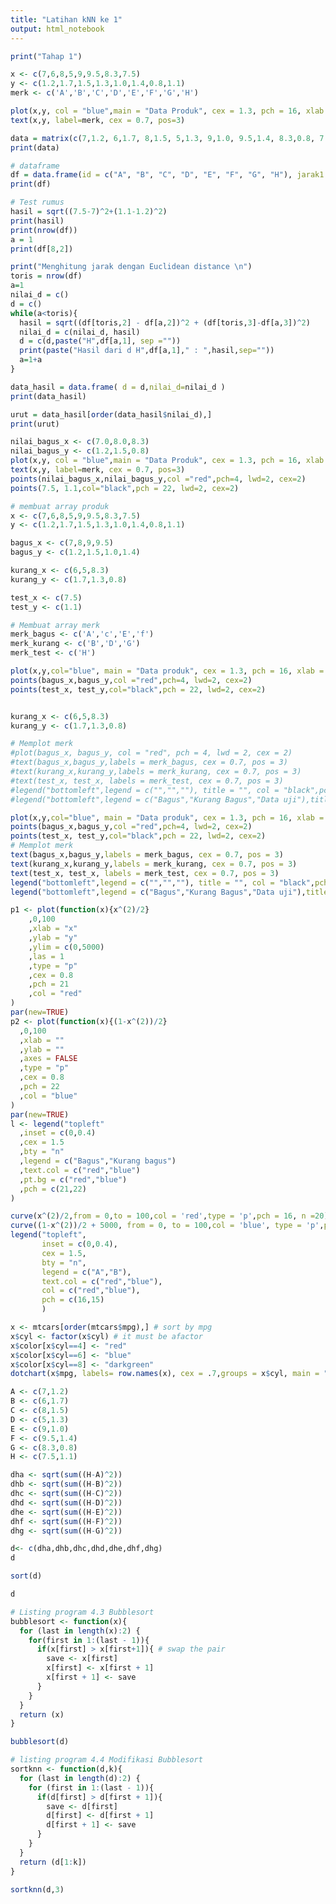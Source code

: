 ```yaml
---
title: "Latihan kNN ke 1"
output: html_notebook
---
```


```r
print("Tahap 1")
```
```r
x <- c(7,6,8,5,9,9.5,8.3,7.5)
y <- c(1.2,1.7,1.5,1.3,1.0,1.4,0.8,1.1)
merk <- c('A','B','C','D','E','F','G','H')

plot(x,y, col = "blue",main = "Data Produk", cex = 1.3, pch = 16, xlab = 'keasaman', ylab = "keleturan")
text(x,y, label=merk, cex = 0.7, pos=3)
```
```r
data = matrix(c(7,1.2, 6,1.7, 8,1.5, 5,1.3, 9,1.0, 9.5,1.4, 8.3,0.8, 7.5, 1.1),8,2,TRUE)
print(data)
```
```r
# dataframe
df = data.frame(id = c("A", "B", "C", "D", "E", "F", "G", "H"), jarak1 = c(7, 6, 8, 5, 9, 9.5, 8.3, 7.5), jarak2 = c(1.2, 1.7, 1.5, 1.3, 1.0, 1.4, 0.8, 1.1))
print(df)
```
```r
# Test rumus
hasil = sqrt((7.5-7)^2+(1.1-1.2)^2)
print(hasil)
print(nrow(df))
a = 1
print(df[8,2])
```
```r
print("Menghitung jarak dengan Euclidean distance \n")
toris = nrow(df)
a=1
nilai_d = c()
d = c()
while(a<toris){
  hasil = sqrt((df[toris,2] - df[a,2])^2 + (df[toris,3]-df[a,3])^2)
  nilai_d = c(nilai_d, hasil)
  d = c(d,paste("H",df[a,1], sep =""))
  print(paste("Hasil dari d H",df[a,1]," : ",hasil,sep=""))
  a=1+a
}
```
```r
data_hasil = data.frame( d = d,nilai_d=nilai_d )
print(data_hasil)
```
```r
urut = data_hasil[order(data_hasil$nilai_d),]
print(urut)
```
```r
nilai_bagus_x <- c(7.0,8.0,8.3)
nilai_bagus_y <- c(1.2,1.5,0.8)
plot(x,y, col = "blue",main = "Data Produk", cex = 1.3, pch = 16, xlab = 'keasaman', ylab = "keleturan")
text(x,y, label=merk, cex = 0.7, pos=3)
points(nilai_bagus_x,nilai_bagus_y,col ="red",pch=4, lwd=2, cex=2)
points(7.5, 1.1,col="black",pch = 22, lwd=2, cex=2)
```

```r
# membuat array produk
x <- c(7,6,8,5,9,9.5,8.3,7.5)
y <- c(1.2,1.7,1.5,1.3,1.0,1.4,0.8,1.1)

bagus_x <- c(7,8,9,9.5)
bagus_y <- c(1.2,1.5,1.0,1.4)

kurang_x <- c(6,5,8.3)
kurang_y <- c(1.7,1.3,0.8)

test_x <- c(7.5)
test_y <- c(1.1)
```

```r
# Membuat array merk
merk_bagus <- c('A','c','E','f')
merk_kurang <- c('B','D','G')
merk_test <- c('H')
```

```r
plot(x,y,col="blue", main = "Data produk", cex = 1.3, pch = 16, xlab = "keasama", ylab = "kelenturan")
points(bagus_x,bagus_y,col ="red",pch=4, lwd=2, cex=2)
points(test_x, test_y,col="black",pch = 22, lwd=2, cex=2)
```
```r
```
```r
kurang_x <- c(6,5,8.3)
kurang_y <- c(1.7,1.3,0.8)
```

```r
# Memplot merk
#plot(bagus_x, bagus_y, col = "red", pch = 4, lwd = 2, cex = 2)
#text(bagus_x,bagus_y,labels = merk_bagus, cex = 0.7, pos = 3)
#text(kurang_x,kurang_y,labels = merk_kurang, cex = 0.7, pos = 3)
#text(test_x, test_x, labels = merk_test, cex = 0.7, pos = 3)
#legend("bottomleft",legend = c("","",""), title = "", col = "black",pch = c(19,19,19), bty = "n",pt.cex = 1,cex = 1.2, text.col = "black", horiz = F, inset = c(0.1,0.1))
#legend("bottomleft",legend = c("Bagus","Kurang Bagus","Data uji"),title = "Keterangan :",col = "black", pch = #c(4,20,22),bty = "n", pt.cex = 1.7, cex = 1.2, text.col = "black",horiz = F, inset = c(0.1,0.1))
```
```r
plot(x,y,col="blue", main = "Data produk", cex = 1.3, pch = 16, xlab = "keasama", ylab = "kelenturan")
points(bagus_x,bagus_y,col ="red",pch=4, lwd=2, cex=2)
points(test_x, test_y,col="black",pch = 22, lwd=2, cex=2)
# Memplot merk
text(bagus_x,bagus_y,labels = merk_bagus, cex = 0.7, pos = 3)
text(kurang_x,kurang_y,labels = merk_kurang, cex = 0.7, pos = 3)
text(test_x, test_x, labels = merk_test, cex = 0.7, pos = 3)
legend("bottomleft",legend = c("","",""), title = "", col = "black",pch = c(19,19,19), bty = "n",pt.cex = 1,cex = 1.2, text.col = "black", horiz = F, inset = c(0.1,0.1))
legend("bottomleft",legend = c("Bagus","Kurang Bagus","Data uji"),title = "Keterangan :",col = "black", pch = c(4,20,22),bty = "n", pt.cex = 1.7, cex = 1.2, text.col = "black",horiz = F, inset = c(0.1,0.1))
```
```r
p1 <- plot(function(x){x^(2)/2}
    ,0,100
    ,xlab = "x"
    ,ylab = "y"
    ,ylim = c(0,5000)
    ,las = 1
    ,type = "p"
    ,cex = 0.8
    ,pch = 21
    ,col = "red"
)
par(new=TRUE)
p2 <- plot(function(x){(1-x^(2))/2}
  ,0,100
  ,xlab = ""
  ,ylab = ""
  ,axes = FALSE
  ,type = "p"
  ,cex = 0.8
  ,pch = 22
  ,col = "blue"
)
par(new=TRUE)
l <- legend("topleft"
  ,inset = c(0,0.4)
  ,cex = 1.5
  ,bty = "n"
  ,legend = c("Bagus","Kurang bagus")
  ,text.col = c("red","blue")
  ,pt.bg = c("red","blue")
  ,pch = c(21,22)
)
```
```r
curve(x^(2)/2,from = 0,to = 100,col = 'red',type = 'p',pch = 16, n =20)
curve((1-x^(2))/2 + 5000, from = 0, to = 100,col = 'blue', type = 'p',pch = 15, add = TRUE, n = 20)
legend("topleft",
       inset = c(0,0.4),
       cex = 1.5,
       bty = "n",
       legend = c("A","B"),
       text.col = c("red","blue"),
       col = c("red","blue"),
       pch = c(16,15)
       )
```
```r
x <- mtcars[order(mtcars$mpg),] # sort by mpg
x$cyl <- factor(x$cyl) # it must be afactor
x$color[x$cyl==4] <- "red"
x$color[x$cyl==6] <- "blue"
x$color[x$cyl==8] <- "darkgreen"
dotchart(x$mpg, labels= row.names(x), cex = .7,groups = x$cyl, main = "Gas Milage for Car Models\ngrouped by cylinder", xlab = "Miles per Gallon", gcolor = "black", color = x$color)
```
```r
A <- c(7,1.2)
B <- c(6,1.7)
C <- c(8,1.5)
D <- c(5,1.3)
E <- c(9,1.0)
F <- c(9.5,1.4)
G <- c(8.3,0.8)
H <- c(7.5,1.1)

dha <- sqrt(sum((H-A)^2))
dhb <- sqrt(sum((H-B)^2))
dhc <- sqrt(sum((H-C)^2))
dhd <- sqrt(sum((H-D)^2))
dhe <- sqrt(sum((H-E)^2))
dhf <- sqrt(sum((H-F)^2))
dhg <- sqrt(sum((H-G)^2))

d<- c(dha,dhb,dhc,dhd,dhe,dhf,dhg)
d

```

```r
sort(d)
```
```r
d
```

```r
# Listing program 4.3 Bubblesort
bubblesort <- function(x){
  for (last in length(x):2) {
    for(first in 1:(last - 1)){
      if(x[first] > x[first+1]){ # swap the pair
        save <- x[first]
        x[first] <- x[first + 1]
        x[first + 1] <- save
      }
    }
  }
  return (x)
}
```

```r
bubblesort(d)
```
```r
# listing program 4.4 Modifikasi Bubblesort
sortknn <- function(d,k){
  for (last in length(d):2) {
    for (first in 1:(last - 1)){
      if(d[first] > d[first + 1]){
        save <- d[first]
        d[first] <- d[first + 1]
        d[first + 1] <- save
      }
    }
  }
  return (d[1:k])
}
```

```r
sortknn(d,3)
```





























